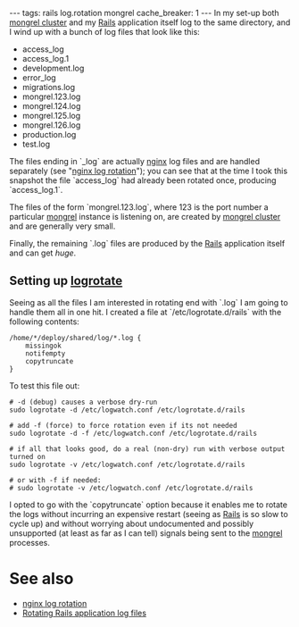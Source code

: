 ---
tags: rails log.rotation mongrel
cache_breaker: 1
---
In my set-up both [[mongrel cluster]] and my [[Rails]] application itself log to the same directory, and I wind up with a bunch of log files that look like this:

* access_log
* access_log.1
* development.log
* error_log
* migrations.log
* mongrel.123.log
* mongrel.124.log
* mongrel.125.log
* mongrel.126.log
* production.log
* test.log

The files ending in `_log` are actually [[nginx]] log files and are handled separately (see "[[nginx log rotation]]"); you can see that at the time I took this snapshot the file `access_log` had already been rotated once, producing `access_log.1`.

The files of the form `mongrel.123.log`, where 123 is the port number a particular [[mongrel]] instance is listening on, are created by [[mongrel cluster]] and are generally very small.

Finally, the remaining `.log` files are produced by the [[Rails]] application itself and can get ''huge''.

== Setting up [[logrotate]] ==

Seeing as all the files I am interested in rotating end with `.log` I am going to handle them all in one hit. I created a file at `/etc/logrotate.d/rails` with the following contents:

<pre>/home/*/deploy/shared/log/*.log {
    missingok
    notifempty
    copytruncate
}</pre>

To test this file out:

<pre># -d (debug) causes a verbose dry-run
sudo logrotate -d /etc/logwatch.conf /etc/logrotate.d/rails

# add -f (force) to force rotation even if its not needed
sudo logrotate -d -f /etc/logwatch.conf /etc/logrotate.d/rails

# if all that looks good, do a real (non-dry) run with verbose output turned on
sudo logrotate -v /etc/logwatch.conf /etc/logrotate.d/rails

# or with -f if needed:
# sudo logrotate -v /etc/logwatch.conf /etc/logrotate.d/rails</pre>

I opted to go with the `copytruncate` option because it enables me to rotate the logs without incurring an expensive restart (seeing as [[Rails]] is so slow to cycle up) and without worrying about undocumented and possibly unsupported (at least as far as I can tell) signals being sent to the [[mongrel]] processes.

= See also =

* [[nginx log rotation]]
* [[Rotating Rails application log files]]
